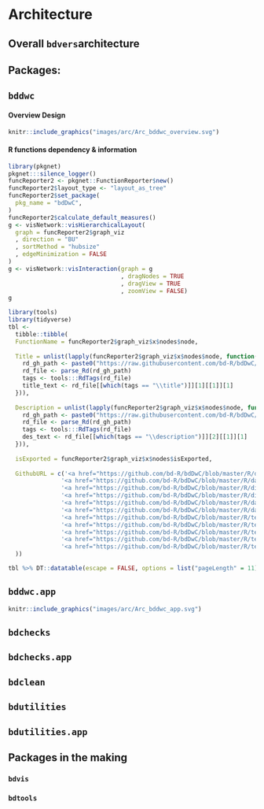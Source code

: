 # Architecture  {#architecture}

## Overall `bdvers`architecture {-}

## Packages: {-}

## `bddwc`

#### Overview Design 

```r
knitr::include_graphics("images/arc/Arc_bddwc_overview.svg")
```



#### R functions dependency & information 
```r
library(pkgnet)
pkgnet:::silence_logger()
funcReporter2 <- pkgnet::FunctionReporter$new()
funcReporter2$layout_type <- "layout_as_tree"
funcReporter2$set_package(
  pkg_name = "bdDwC",
)
funcReporter2$calculate_default_measures()
g <- visNetwork::visHierarchicalLayout(
  graph = funcReporter2$graph_viz
  , direction = "BU"
  , sortMethod = "hubsize"
  , edgeMinimization = FALSE
)
g <- visNetwork::visInteraction(graph = g
                                , dragNodes = TRUE
                                , dragView = TRUE
                                , zoomView = FALSE)
g
```

```r
library(tools)
library(tidyverse)
tbl <-
  tibble::tibble(
  FunctionName = funcReporter2$graph_viz$x$nodes$node,
  
  Title = unlist(lapply(funcReporter2$graph_viz$x$nodes$node, function(x) {
    rd_gh_path <- paste0("https://raw.githubusercontent.com/bd-R/bdDwC/master/man/",x,".Rd")
    rd_file <- parse_Rd(rd_gh_path)
    tags <- tools:::RdTags(rd_file)
    title_text <- rd_file[[which(tags == "\\title")]][1][[1]][1]
  })),
  
  Description = unlist(lapply(funcReporter2$graph_viz$x$nodes$node, function(x) {
    rd_gh_path <- paste0("https://raw.githubusercontent.com/bd-R/bdDwC/master/man/",x,".Rd")
    rd_file <- parse_Rd(rd_gh_path)
    tags <- tools:::RdTags(rd_file)
    des_text <- rd_file[[which(tags == "\\description")]][2][[1]][1]
  })),
  
  isExported = funcReporter2$graph_viz$x$nodes$isExported,
  
  GithubURL = c('<a href="https://github.com/bd-R/bdDwC/blob/master/R/dictionary.R#L86">Function</a>',
               '<a href="https://github.com/bd-R/bdDwC/blob/master/R/darwinizer.R#L23">Function</a>',
               '<a href="https://github.com/bd-R/bdDwC/blob/master/R/dictionary.R#L27">Function</a>',
               '<a href="https://github.com/bd-R/bdDwC/blob/master/R/dictionary.R#L130">Function</a>',
               '<a href="https://github.com/bd-R/bdDwC/blob/master/R/darwinizer.R#L203">Function</a>',
               '<a href="https://github.com/bd-R/bdDwC/blob/master/R/darwinizer.R#L152">Function</a>',
               '<a href="https://github.com/bd-R/bdDwC/blob/master/R/test.R#L96">Function</a>',
               '<a href="https://github.com/bd-R/bdDwC/blob/master/R/test.R#L116">Function</a>',
               '<a href="https://github.com/bd-R/bdDwC/blob/master/R/test.R#L39">Function</a>',
               '<a href="https://github.com/bd-R/bdDwC/blob/master/R/test.R#L68">Function</a>',
               '<a href="https://github.com/bd-R/bdDwC/blob/master/R/test.R#L11">Function</a>'
  ))
```
```r
tbl %>% DT::datatable(escape = FALSE, options = list("pageLength" = 11))
```

## `bddwc.app`

```r
knitr::include_graphics("images/arc/Arc_bddwc_app.svg")
```

## `bdchecks`

## `bdchecks.app`

## `bdclean`

## `bdutilities`

## `bdutilities.app`


## Packages in the making {-}

### `bdvis`

### `bdtools`